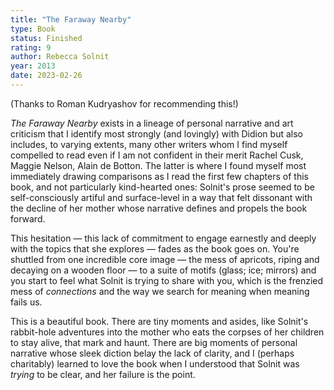 ```yaml
---
title: "The Faraway Nearby"
type: Book
status: Finished
rating: 9
author: Rebecca Solnit
year: 2013
date: 2023-02-26
---
```


(Thanks to Roman Kudryashov for recommending this!)

_The Faraway Nearby_ exists in a lineage of personal narrative and art criticism that I identify most strongly (and lovingly) with Didion but also includes,
to varying extents, many other writers whom I find myself compelled to read even if I am not confident in their merit Rachel Cusk, Maggie Nelson, Alain
de Botton. The latter is where I found myself most immediately drawing comparisons as I read the first few chapters of this book, and not particularly
kind-hearted ones: Solnit's prose seemed to be self-consciously artiful and surface-level in a way that felt dissonant with the decline of her mother
whose narrative defines and propels the book forward.

This hesitation — this lack of commitment to engage earnestly and deeply with the topics that she explores — fades as the book goes on.
You're shuttled from one incredible core image — the mess of apricots, riping and decaying on a wooden floor — to a suite of motifs (glass; ice; mirrors)
and you start to feel what Solnit is trying to share with you, which is the frenzied mess of _connections_ and the way we search for meaning when meaning fails us.

This is a beautiful book. There are tiny moments and asides, like Solnit's rabbit-hole adventures into the mother who eats the corpses of
her children to stay alive, that mark and haunt. There are big moments of personal narrative whose sleek diction belay the lack of clarity,
and I (perhaps charitably) learned to love the book when I understood that Solnit was _trying_ to be clear, and her failure is the point.
